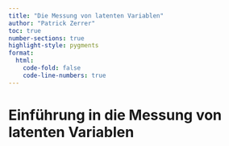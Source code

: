 ```yaml
---
title: "Die Messung von latenten Variablen"
author: "Patrick Zerrer"
toc: true
number-sections: true
highlight-style: pygments
format:
  html:
    code-fold: false
    code-line-numbers: true
---
```


# Einführung in die Messung von latenten Variablen
